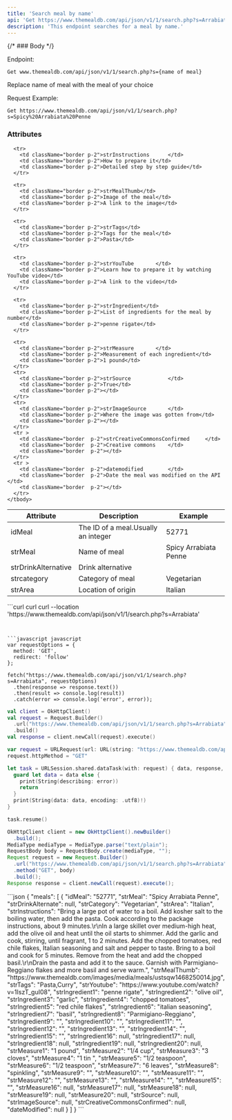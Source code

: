 ```yaml
---
title: 'Search meal by name'
api: 'Get https://www.themealdb.com/api/json/v1/1/search.php?s=Arrabiata'
description: 'This endpoint searches for a meal by name.'
---
```


{/* ### Body */}

Endpoint:

`Get www.themealdb.com/api/json/v1/1/search.php?s={name of meal} `

Replace name of meal with the meal of your choice

Request Example:

`Get https://www.themealdb.com/api/json/v1/1/search.php?s=Spicy%20Arrabiata%20Penne `


### Attributes

<table>
    <thead>
      <tr>
        <th className="p-2">Attribute</th>
        <th className="p-2">Description</th>
        <th className="p-2">Example</th>
      </tr>
    </thead>
    <tbody>
      <tr >
        <td className="border p-2">idMeal</td>
        <td className="border p-2">The ID of a meal.Usually an integer</td>
        <td className="border p-2">52771</td>
      </tr>
      <tr>
        <td className="border p-2">strMeal</td>
        <td className="border p-2">Name of meal</td>
        <td className="border p-2">Spicy Arrabiata Penne</td>
      </tr>
      <tr>
        <td className="border p-2">strDrinkAlternative</td>
        <td className="border p-2">Drink alternative</td>
        <td className="border p-2"></td>
      </tr>
      <tr>
        <td className="border p-2">strcategory</td>
        <td className="border p-2">Category of meal</td>
        <td className="border p-2">Vegetarian</td>
      </tr>
      <tr>
        <td className="border p-2">strArea</td>
        <td className="border p-2">Location of origin</td>
        <td className="border p-2">Italian</td>
      </tr>

      <tr>
        <td className="border p-2">strInstructions		</td>
        <td className="border p-2">How to prepare it</td>
        <td className="border p-2">Detailed step by step guide</td>
      </tr>

      <tr>
        <td className="border p-2">strMealThumb</td>
        <td className="border p-2">Image of the meal</td>
        <td className="border p-2">A link to the image</td>
      </tr>

      <tr>
        <td className="border p-2">strTags</td>
        <td className="border p-2">Tags for the meal</td>
        <td className="border p-2">Pasta</td>
      </tr>

      <tr>
        <td className="border p-2">strYouTube		</td>
        <td className="border p-2">Learn how to prepare it by watching YouTube video</td>
        <td className="border p-2">A link to the video</td>
      </tr>

      <tr>
        <td className="border p-2">strIngredient</td>
        <td className="border p-2">List of ingredients for the meal by number</td>
        <td className="border p-2">penne rigate</td>
      </tr>

      <tr>
        <td className="border p-2">strMeasure		</td>
        <td className="border p-2">Measurement of each ingredient</td>
        <td className="border p-2">1 pound</td>
      </tr>
      <tr>
        <td className="border p-2">strSource			</td>
        <td className="border p-2">True</td>
        <td className="border p-2"></td>
      </tr>
      <tr>
        <td className="border p-2">strImageSource		</td>
        <td className="border p-2">Where the image was gotten from</td>
        <td className="border p-2"></td>
      </tr>
      <tr >
        <td className="border  p-2">strCreativeCommonsConfirmed		</td>
        <td className="border  p-2">Creative commons	</td>
        <td className="border  p-2"></td>
      </tr>
      <tr >
        <td className="border  p-2">datemodified		</td>
        <td className="border  p-2">Date the meal was modified on the API		</td>
        <td className="border  p-2"></td>
      </tr>
    </tbody>
  </table>


<RequestExample>
```curl curl
curl --location 'https://www.themealdb.com/api/json/v1/1/search.php?s=Arrabiata'

```


```javascript javascript
var requestOptions = {
  method: 'GET',
  redirect: 'follow'
};

fetch("https://www.themealdb.com/api/json/v1/1/search.php?s=Arrabiata", requestOptions)
  .then(response => response.text())
  .then(result => console.log(result))
  .catch(error => console.log('error', error));
```

```kotlin kotlin
val client = OkHttpClient()
val request = Request.Builder()
  .url("https://www.themealdb.com/api/json/v1/1/search.php?s=Arrabiata")
  .build()
val response = client.newCall(request).execute()
```
```swift swift
var request = URLRequest(url: URL(string: "https://www.themealdb.com/api/json/v1/1/search.php?s=Arrabiata")!,timeoutInterval: Double.infinity)
request.httpMethod = "GET"

let task = URLSession.shared.dataTask(with: request) { data, response, error in 
  guard let data = data else {
    print(String(describing: error))
    return
  }
  print(String(data: data, encoding: .utf8)!)
}

task.resume()

```
```java java
OkHttpClient client = new OkHttpClient().newBuilder()
  .build();
MediaType mediaType = MediaType.parse("text/plain");
RequestBody body = RequestBody.create(mediaType, "");
Request request = new Request.Builder()
  .url("https://www.themealdb.com/api/json/v1/1/search.php?s=Arrabiata")
  .method("GET", body)
  .build();
Response response = client.newCall(request).execute();
```
</RequestExample>

<ResponseExample>
```json
{
  "meals": [
    {
      "idMeal": "52771",
      "strMeal": "Spicy Arrabiata Penne",
      "strDrinkAlternate": null,
      "strCategory": "Vegetarian",
      "strArea": "Italian",
      "strInstructions": "Bring a large pot of water to a boil. Add kosher salt to the boiling water, then add the pasta. Cook according to the package instructions, about 9 minutes.\r\nIn a large skillet over medium-high heat, add the olive oil and heat until the oil starts to shimmer. Add the garlic and cook, stirring, until fragrant, 1 to 2 minutes. Add the chopped tomatoes, red chile flakes, Italian seasoning and salt and pepper to taste. Bring to a boil and cook for 5 minutes. Remove from the heat and add the chopped basil.\r\nDrain the pasta and add it to the sauce. Garnish with Parmigiano-Reggiano flakes and more basil and serve warm.",
      "strMealThumb": "https://www.themealdb.com/images/media/meals/ustsqw1468250014.jpg",
      "strTags": "Pasta,Curry",
      "strYoutube": "https://www.youtube.com/watch?v=1IszT_guI08",
      "strIngredient1": "penne rigate",
      "strIngredient2": "olive oil",
      "strIngredient3": "garlic",
      "strIngredient4": "chopped tomatoes",
      "strIngredient5": "red chile flakes",
      "strIngredient6": "italian seasoning",
      "strIngredient7": "basil",
      "strIngredient8": "Parmigiano-Reggiano",
      "strIngredient9": "",
      "strIngredient10": "",
      "strIngredient11": "",
      "strIngredient12": "",
      "strIngredient13": "",
      "strIngredient14": "",
      "strIngredient15": "",
      "strIngredient16": null,
      "strIngredient17": null,
      "strIngredient18": null,
      "strIngredient19": null,
      "strIngredient20": null,
      "strMeasure1": "1 pound",
      "strMeasure2": "1/4 cup",
      "strMeasure3": "3 cloves",
      "strMeasure4": "1 tin ",
      "strMeasure5": "1/2 teaspoon",
      "strMeasure6": "1/2 teaspoon",
      "strMeasure7": "6 leaves",
      "strMeasure8": "spinkling",
      "strMeasure9": "",
      "strMeasure10": "",
      "strMeasure11": "",
      "strMeasure12": "",
      "strMeasure13": "",
      "strMeasure14": "",
      "strMeasure15": "",
      "strMeasure16": null,
      "strMeasure17": null,
      "strMeasure18": null,
      "strMeasure19": null,
      "strMeasure20": null,
      "strSource": null,
      "strImageSource": null,
      "strCreativeCommonsConfirmed": null,
      "dateModified": null
    }
  ]
}
```
</ResponseExample>
